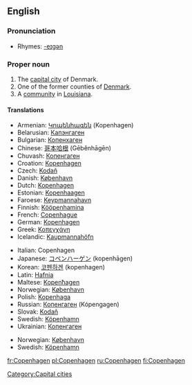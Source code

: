 {{wikipedia}}
{{wikipedia|Copenhagen County}}
{{wikipedia|Copenhagen, Louisiana}}
==English==

===Pronunciation===
*Rhymes: [[Rhymes:English:-eɪɡən|-eɪɡən]]

===Proper noun===
{{en-proper noun}}

# The [[capital city]] of Denmark.
# One of the former counties of [[Denmark]].
# A [[community]] in [[Louisiana]].

====Translations====
{{trans-top|capital of Denmark}}
*Armenian: [[Կոպենհագեն]] (Kopenhagen)
*Belarusian: [[Капэнгаген]]
*Bulgarian: [[Копенхаген]]
*Chinese: [[哥本哈根]] (Gēběnhāgēn)
*Chuvash: [[Копенгаген]]
*Croation: [[Kopenhagen]]
*Czech: [[Kodaň]]
*Danish: [[København]]
*Dutch: [[Kopenhagen]]
*Estonian: [[Kopenhaagen]]
*Faroese: [[Keypmannahavn]] {{f}}
*Finnish: [[Kööpenhamina]]
*French: [[Copenhague]]
*German: [[Kopenhagen]]
*Greek: [[Κοπεγχάγη]] {{f}}
*Icelandic: [[Kaupmannahöfn]] {{f}}
{{trans-mid}}
*Italian: Copenhagen {{f}}
*Japanese: [[コペンハーゲン]] (kopenhāgen)
*Korean: [[코펜하겐]] (kopenhagen)
*Latin: [[Hafnia]]
*Maltese: [[Kopenħagen]]
*Norwegian: [[København]]
*Polish: [[Kopenhaga]] {{f}}
*Russian: [[Копенгаген]] (Kópengagen) {{m}}
*Slovak: [[Kodaň]]
*Swedish: [[Köpenhamn]] {{n}}
*Ukrainian: [[Копенгаген]] {{m}}
{{trans-bottom}}

{{trans-top|former county in Denmark}}
{{trans-mid}}
*Norwegian: [[København]]
*Swedish: [[Köpenhamn]] {{n}}
{{trans-bottom}}

[[Category:Capital cities]]

[[fr:Copenhagen]]
[[pl:Copenhagen]]
[[ru:Copenhagen]]
[[fi:Copenhagen]]
